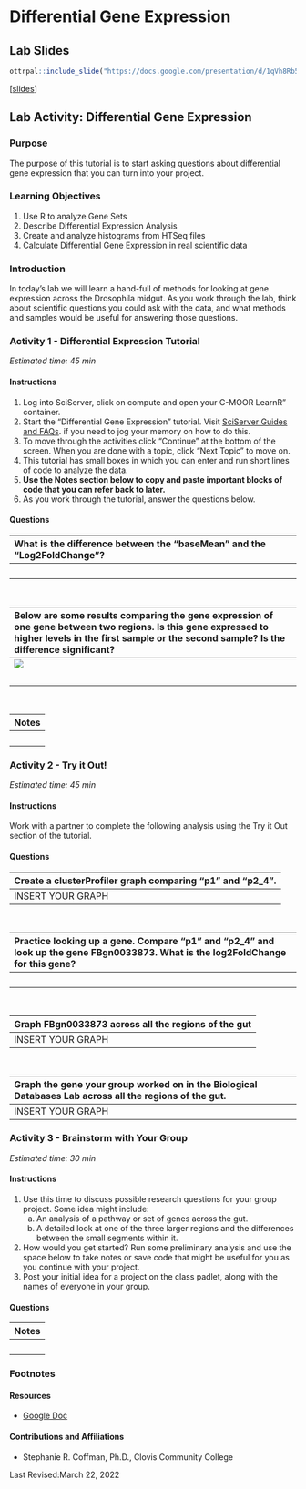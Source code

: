 # Differential Gene Expression

## Lab Slides

```r
ottrpal::include_slide("https://docs.google.com/presentation/d/1qVh8Rb52aB_Xq5WpKSOqLyB-GrLum-Y910gaITw5OVw/edit#slide=id.gcd1b5d364d_0_35")
```

[[slides](https://docs.google.com/presentation/d/1qVh8Rb52aB_Xq5WpKSOqLyB-GrLum-Y910gaITw5OVw)]

## Lab Activity: Differential Gene Expression

### Purpose

The purpose of this tutorial is to start asking questions about differential gene expression that you can turn into your project.

### Learning Objectives

1. Use R to analyze Gene Sets
1. Describe Differential Expression Analysis
1. Create and analyze histograms from HTSeq files
1. Calculate Differential Gene Expression in real scientific data

### Introduction

In today’s lab we will learn a hand-full of methods for looking at gene expression across the Drosophila midgut. As you work through the lab, think about scientific questions you could ask with the data, and what methods and samples would be useful for answering those questions.

### Activity 1  - Differential Expression Tutorial

*Estimated time: 45 min*

#### Instructions

1. Log into SciServer, click on compute and open your C-MOOR LearnR” container.
1. Start the “Differential Gene Expression” tutorial. Visit [SciServer Guides and FAQs](https://help.c-moor.org/t/sciserver-guides-and-faqs/22). if you need to jog your memory on how to do this.
1. To move through the activities click "Continue" at the bottom of the screen. When you are done with a topic, click "Next Topic" to move on.
1. This tutorial has small boxes in which you can enter and run short lines of code to analyze the data.
1. **Use the Notes section below to copy and paste important blocks of code that you can refer back to later.**
1. As you work through the tutorial, answer the questions below.

#### Questions

| What is the difference between the "baseMean" and the "Log2FoldChange"? |
|:-|
| <br> |

<br>

| Below are some results comparing the gene expression of one gene between two regions. Is this gene expressed to higher levels in the first sample or the second sample? Is the difference significant? |
|:-|
| ![](resources/images/formatDESeq2Results.png) |
| <br> |

<br>

| Notes |
|:-|
| <br> |

### Activity 2 - Try it Out!

*Estimated time: 45 min*

#### Instructions

Work with a partner to complete the following analysis using the Try it Out section of the tutorial.

#### Questions

| Create a clusterProfiler graph comparing "p1" and "p2_4”. |
|:-|
| INSERT YOUR GRAPH  |

<br>

| Practice looking up a gene. Compare "p1" and "p2_4" and look up the gene FBgn0033873. What is the log2FoldChange for this gene? |
|:-|
| <br> |

<br>

| Graph FBgn0033873 across all the regions of the gut |
|:-|
| INSERT YOUR GRAPH |

<br>

| Graph the gene your group worked on in the Biological Databases Lab across all the regions of the gut. |
|:-|
| INSERT YOUR GRAPH  |

### Activity 3 - Brainstorm with Your Group

*Estimated time: 30 min*

#### Instructions

1. Use this time to discuss possible research questions for your group project. Some idea might include:
    a. An analysis of a pathway or set of genes across the gut.
    a. A detailed look at one of the three larger regions and the differences between the small segments within it.
1. How would you get started? Run some preliminary analysis and use the space below to take notes or save code that might be useful for you as you continue with your project.
1. Post your initial idea for a project on the class padlet, along with the names of everyone in your group.

#### Questions

| Notes |
|:-|
| <br> |

### Footnotes

#### Resources

- [Google Doc](https://docs.google.com/document/d/1szcQ9jDT-NzzOT_Xm80y4ulxkwkqC1ZX)

#### Contributions and Affiliations

- Stephanie R. Coffman, Ph.D., Clovis Community College

Last Revised:March 22, 2022
